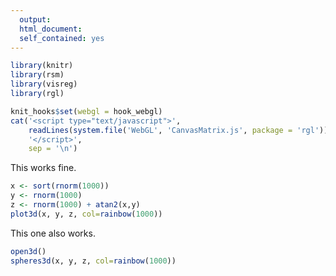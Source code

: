 ```yaml
---
  output:
  html_document:
  self_contained: yes
---
```

```r
library(knitr)
library(rsm)
library(visreg)
library(rgl)

knit_hooks$set(webgl = hook_webgl)
cat('<script type="text/javascript">',
    readLines(system.file('WebGL', 'CanvasMatrix.js', package = 'rgl')),
    '</script>', 
    sep = '\n')
```

This works fine.

```r
x <- sort(rnorm(1000))
y <- rnorm(1000)
z <- rnorm(1000) + atan2(x,y)
plot3d(x, y, z, col=rainbow(1000))
```

This one also works.

```r
open3d()
spheres3d(x, y, z, col=rainbow(1000))
```

